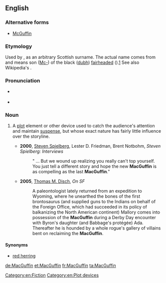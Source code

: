==English==
{{was wotd|2008|March|30}}
{{wikipedia}}

===Alternative forms===
* [[McGuffin]]

===Etymology===
Used by {{w|Alfred Hitchcock}}, as an arbitrary Scottish surname. The actual name comes from {{w|Ulster}} and means son ([[Mc-]]) of the black ([[dubh#Irish|dubh]]) [[fairheaded]] ({{w|Fionn}}).[http://www.libraryireland.com/names/mag/mag-dhuibhfinn.php]  See also Wikipedia's {{w|MacGuffin#History_and_use|''MacGuffin: History and use''}}.

===Pronunciation===
* {{a|RP|US}} {{IPA|/məˈɡʌf.ɪn/|lang=en}}
* {{audio|en-us-MacGuffin.ogg|Audio (US)|lang=en}}

===Noun===
{{en-noun}}

# {{lb|en|narratology}} A [[plot]] element or other device used to catch the audience's attention and maintain [[suspense]], but whose exact nature has fairly little influence over the storyline.
#* '''2000''', [[w:Steven Spielberg|Steven Spielberg]], Lester D. Friedman, Brent Notbohm, ''Steven Spielberg: Interviews''
#*: " ... But we wound up realizing you really can't top yourself. You just tell a different story and hope the new '''MacGuffin''' is as compelling as the last '''MacGuffin'''."
#* '''2005''', [[w:Thomas Disch|Thomas M. Disch]], ''On SF''
#*: A paleontologist lately returned from an expedition to Wyoming, where he unearthed the bones of the first brontosaurus (and supplied guns to the Indians on behalf of the Foreign Office, which had succeeded in its policy of balkanizing the North American continent) Mallory comes into possession of the '''MacGuffin''' during a Derby Day encounter with Byron's daughter (and Babbage's protégée) Ada. Thereafter he is hounded by a whole rogue's gallery of villains bent on reclaiming the '''MacGuffin'''.

====Synonyms====
* [[red herring]]

[[Category:en:Fiction]]
[[Category:en:Plot devices]]

[[de:MacGuffin]]
[[et:MacGuffin]]
[[fr:MacGuffin]]
[[ta:MacGuffin]]